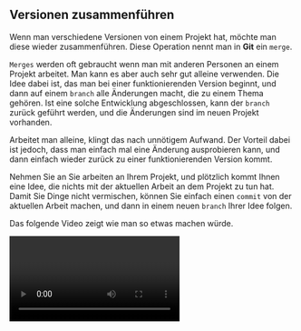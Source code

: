 
<Chapter>

## Versionen zusammenführen

Wenn man verschiedene Versionen von einem Projekt hat, möchte man diese wieder
zusammenführen. Diese Operation nennt man in **Git** ein `merge`.

`Merges` werden oft gebraucht wenn man mit anderen Personen an einem Projekt
arbeitet. Man kann es aber auch sehr gut alleine verwenden. Die Idee dabei ist,
das man bei einer funktionierenden Version beginnt, und dann auf einem `branch`
alle Änderungen macht, die zu einem Thema gehören. Ist eine solche Entwicklung
abgeschlossen, kann der `branch` zurück geführt werden, und die Änderungen sind
im neuen Projekt vorhanden.

Arbeitet man alleine, klingt das nach unnötigem Aufwand. Der Vorteil dabei ist
jedoch, dass man einfach mal eine Änderung ausprobieren kann, und dann einfach
wieder zurück zu einer funktionierenden Version kommt.

<Example title="Beispiel: Dem Gedankenfluss folgen">

Nehmen Sie an Sie arbeiten an Ihrem Projekt, und plötzlich kommt Ihnen eine
Idee, die nichts mit der aktuellen Arbeit an dem Projekt zu tun hat. Damit Sie
Dinge nicht vermischen, können Sie einfach einen `commit` von der aktuellen
Arbeit machen, und dann in einem neuen `branch` Ihrer Idee folgen.

Das folgende Video zeigt wie man so etwas machen würde.

<Video url="TmWNWbXpfzs" />
</Example>
</Chapter>
